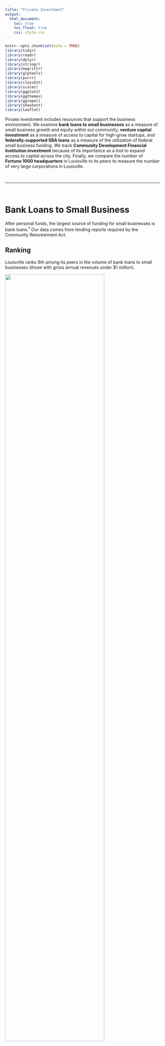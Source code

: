 ---
title: "Private Investment"
output: 
  html_document:
    toc: true
    toc_float: true
    css: style.css
---

```{r setup, include=FALSE}
knitr::opts_chunk$set(echo = TRUE)
library(tidyr)
library(readr)
library(dplyr)
library(stringr)
library(magrittr)
library(glptools)
library(purrr)
library(classInt)
library(scales)
library(ggplot2)
library(ggthemes)
library(ggrepel)
library(showtext)
library(leaflet)
```

Private investment includes resources that support the business environment. We examine <b>bank loans to small businesses</b> as a measure of small business growth and equity within out community, <b>venture capital investment</b> as a measure of access to capital for high-grow startups, and <b>federally-supported SBA loans</b> as a measure of the utilization of federal small business funding. We track <b>Community Development Financial Institution investment</b> because of its importance as a tool to expand access to capital across the city. Finally, we compare the number of <b>Fortune 1000 headquarters</b> in Louisville to its peers to measure the number of very large corporations in Louisville. 

<br>

***

<br>

# Bank Loans to Small Business

After personal funds, the largest source of funding for small businesses is bank loans.^1^ Our data comes from lending reports required by the Community Reinvestment Act.


## Ranking

Louisville ranks 9th among its peers in the volume of bank loans to small businesses (those with gross annual revenues under $1 million).

![](output_images/CRA/CRA_ranking.png){width=80%}

## Trend

Since the early 2000's, the volume of bank loans to small businesses has decreased in Louisville in line with its peer cities. Over the past few years, Louisville has seen a moderate amount of small business lending compared to its peer cities.

![](output_images/CRA/CRA_trendline.png){width=80%}

## Map

```{r, echo=F, message=FALSE}
cra_tract  <- read_csv("output_data/CRA_tract.csv", col_types = "cnnnnn")
cra_nh     <- read_csv("output_data/CRA_nh.csv")
cra_muw    <- read_csv("output_data/CRA_muw.csv")

make_map(list(cra_tract, cra_nh, cra_muw), "amount_business_1m_pp", 
         "Bank Loans to Small Businesses", 
         "Loans<br>per person", 
         units = "Dollars",
         continuous = F,
         var_bins = c(0, 50, 100, 250, 500, 1000, 3500))

```

## Methodolgy {.tabset .tabset-fade}

### Source

The Community Reinvestment Act (CRA) is a federal law enacted in 1977 to encourage depository institutions to meet the credit needs of low- and moderate-income neighborhoods. Under the CRA, banks with assets of over $1.221 billion must report detailed small business loan data.^2^ In 2017, approximately 90% of outstanding small business loans were held at banks that met the threshold for mandatory reporting.^3^ Many smaller institutions also choose to report this data.^2^ While some small lenders are not included, our conclusions are based on a data set that captures a large majority of small business lending from banks.

1. https://www.fedsmallbusiness.org/medialibrary/FedSmallBusiness/files/2020/2020-sbcs-employer-firms-report
2. https://www.federalreserve.gov/econres/notes/feds-notes/recent-trends-in-small-business-lending-and-the-community-reinvestment-act-20180102.htm
3. https://cdn.advocacy.sba.gov/wp-content/uploads/2020/01/28154019/Small-Business-Lending-in-the-US-2017.pdf

<br>

***

<br>

# Venture Capital Investment

Venture capital investment provides resources to startup companies with high potential for growth. Venture capital is important for helping local companies scale, creating jobs and wealth in our community. 

## Ranking

Louisville ranks in the middle of its peer cities for the dollar amount of venture capital investment.

![](output_images/VC/VC_ranking.png){width=80%}

## Trend

Venture capital investment is highly variable from year-to-year. While the number of venture capital deals is farily consistent, the total dollar amount fluctuates based on occassional large investments.

![](output_images/VC/VC_trend.png){width=80%}

## Methodolgy {.tabset .tabset-fade}

### Source

Data on venture capital investment comes from Pitchbook.

<br>

***

<br>

# Federally-Supported SBA Loans

The U.S. Small Business Administration's 7(a) loan program helps small businesses access credit by guaranteeing the repayment of most of the loan amount to the lender. These federal funds help small businesses by providing them easier, more affordable access to credit, and they help lenders by helping them recoup their losses in the case of a default.

While Louisville used to rank toward the top of its peers in SBA 7(a) loans, its has not increased the amount of 7(a) loans at the same pace as its peers. In 2019, Louisville ranked 16th in the total dollar amount of SBA 7(a) loans in the community.

## Ranking

In 2019, Louisville ranked second-to-last among its peers in the dollar amount of SBA-guaranteed loans in the community.

![](output_images/SBA/SBA_ranking.png){width=80%}

## Trend

Louisville had a similar volume of SBA-guarnteed loans compared to its pers for many years. Since 2012, however, Louisville's peers have seen a large increase in SBA 7(a) loans, while Louisville's performance has remained reltively flat.

![](output_images/SBA/SBA_trendline.png){width=80%}


## Methodolgy {.tabset .tabset-fade}

### Source

Data on SBA 7(a) loans comes from the U.S. Small Business Administration.

<br>

***

<br>

# Community Development Finanical Institutions

Community Development Financial Institutions (CDFIs) are collaborative organizations that bring together diverse private and public sector investors to create economic opportunity in low-income communities.

## Ranking

In 2017, Louisville ranked last in CDFI investment per capita with almost no CDFI investment.

![](output_images/CDFI/CDFI_ranking.png){width=80%}

## Trend

Since 2000, Louisville has consistently ranked towards the bottom of its peer cities in terms of CDFI investment. The jumps in CDFI lending in the community have typically come from outside organizations providing financiing to projects located within Louisville.
 
![](output_images/CDFI/CDFI_trendline.png){width=80%}

## Methodolgy {.tabset .tabset-fade}

### Source

Data on CDFI lending comes from the CDFI fund's transaction level report.

<br>

***

<br>

# Fortune 1000 Companies

One measure of economic capacity for Louisville is its number of Fortune 1000 companies. Fortune 1000 headquarters provide many high-paying jobs, attract talent, and build capacity for corporate involvement in the community.

## Ranking

Louisville ranks in line with its peer cities in the number of Fortune 1000 headquarters located in the city. In the graph below, the data is adjusted for population. The number of Fortune 1000 companies in other cities are scaled as if they had the same population as Louisville.

![](output_images/VC/fortune_1000_pop_adj.png){width=80%}

### Source

Data on Fortune 1000 companies comes from Pitchbook.